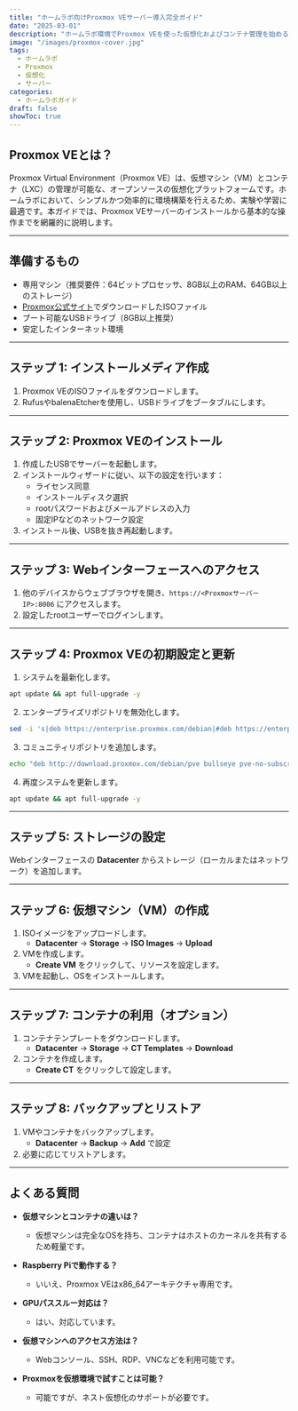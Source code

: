 ```yaml
---
title: "ホームラボ向けProxmox VEサーバー導入完全ガイド"
date: "2025-03-01"
description: "ホームラボ環境でProxmox VEを使った仮想化およびコンテナ管理を始めるための完全ガイド"
image: "/images/proxmox-cover.jpg"
tags:
  - ホームラボ
  - Proxmox
  - 仮想化
  - サーバー
categories:
  - ホームラボガイド
draft: false
showToc: true
---
```



## Proxmox VEとは？

Proxmox Virtual Environment（Proxmox VE）は、仮想マシン（VM）とコンテナ（LXC）の管理が可能な、オープンソースの仮想化プラットフォームです。ホームラボにおいて、シンプルかつ効率的に環境構築を行えるため、実験や学習に最適です。本ガイドでは、Proxmox VEサーバーのインストールから基本的な操作までを網羅的に説明します。

---

## 準備するもの

- 専用マシン（推奨要件：64ビットプロセッサ、8GB以上のRAM、64GB以上のストレージ）
- [Proxmox公式サイト](https://www.proxmox.com/ja/downloads)でダウンロードしたISOファイル
- ブート可能なUSBドライブ（8GB以上推奨）
- 安定したインターネット環境

---

## ステップ 1: インストールメディア作成

1. Proxmox VEのISOファイルをダウンロードします。
2. RufusやbalenaEtcherを使用し、USBドライブをブータブルにします。

---

## ステップ 2: Proxmox VEのインストール

1. 作成したUSBでサーバーを起動します。
2. インストールウィザードに従い、以下の設定を行います：
   - ライセンス同意
   - インストールディスク選択
   - rootパスワードおよびメールアドレスの入力
   - 固定IPなどのネットワーク設定
3. インストール後、USBを抜き再起動します。

---

## ステップ 3: Webインターフェースへのアクセス

1. 他のデバイスからウェブブラウザを開き、`https://<ProxmoxサーバーIP>:8006` にアクセスします。
2. 設定したrootユーザーでログインします。

---

## ステップ 4: Proxmox VEの初期設定と更新

1. システムを最新化します。
```bash
apt update && apt full-upgrade -y
```
2. エンタープライズリポジトリを無効化します。
```bash
sed -i 's|deb https://enterprise.proxmox.com/debian|#deb https://enterprise.proxmox.com/debian|' /etc/apt/sources.list.d/pve-enterprise.list
```
3. コミュニティリポジトリを追加します。
```bash
echo "deb http://download.proxmox.com/debian/pve bullseye pve-no-subscription" | sudo tee /etc/apt/sources.list.d/pve-no-subscription.list
```
4. 再度システムを更新します。
```bash
apt update && apt full-upgrade -y
```

---

## ステップ 5: ストレージの設定

Webインターフェースの **Datacenter** からストレージ（ローカルまたはネットワーク）を追加します。

---

## ステップ 6: 仮想マシン（VM）の作成

1. ISOイメージをアップロードします。
   - **Datacenter** → **Storage** → **ISO Images** → **Upload**
2. VMを作成します。
   - **Create VM** をクリックして、リソースを設定します。
3. VMを起動し、OSをインストールします。

---

## ステップ 7: コンテナの利用（オプション）

1. コンテナテンプレートをダウンロードします。
   - **Datacenter** → **Storage** → **CT Templates** → **Download**
2. コンテナを作成します。
   - **Create CT** をクリックして設定します。

---

## ステップ 8: バックアップとリストア

1. VMやコンテナをバックアップします。
   - **Datacenter** → **Backup** → **Add** で設定
2. 必要に応じてリストアします。

---

## よくある質問

- **仮想マシンとコンテナの違いは？**
  - 仮想マシンは完全なOSを持ち、コンテナはホストのカーネルを共有するため軽量です。

- **Raspberry Piで動作する？**
  - いいえ、Proxmox VEはx86_64アーキテクチャ専用です。

- **GPUパススルー対応は？**
  - はい、対応しています。

- **仮想マシンへのアクセス方法は？**
  - Webコンソール、SSH、RDP、VNCなどを利用可能です。

- **Proxmoxを仮想環境で試すことは可能？**
  - 可能ですが、ネスト仮想化のサポートが必要です。